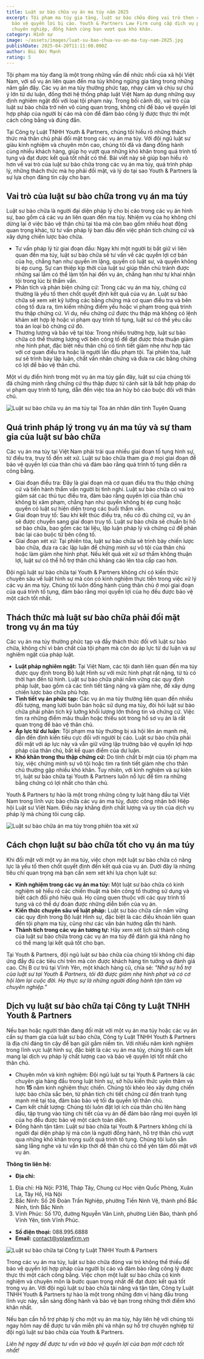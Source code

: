 ```yaml
---
title: Luật sư bào chữa vụ án ma túy năm 2025
excerpt: Tội phạm ma túy gia tăng, luật sư bào chữa đóng vai trò then chốt trong
  bảo vệ quyền lợi bị cáo. Youth & Partners Law Firm cung cấp dịch vụ pháp lý
  chuyên nghiệp, đồng hành cùng bạn vượt qua khó khăn.
category: Hình sự
image: ~/assets/images/luat-su-bao-chua-vu-an-ma-tuy-nam-2025.jpg
publishDate: 2025-04-20T11:11:00.000Z
author: Bùi Đức Mạnh
rating: 5
---
```

Tội phạm ma túy đang là một trong những vấn đề nhức nhối của xã hội Việt Nam, với số vụ án liên quan đến ma túy không ngừng gia tăng trong những năm gần đây. Các vụ án ma túy thường phức tạp, nhạy cảm và chịu sự chú ý lớn từ dư luận, đồng thời hệ thống pháp luật Việt Nam áp dụng những quy định nghiêm ngặt đối với loại tội phạm này. Trong bối cảnh đó, vai trò của luật sư bào chữa trở nên vô cùng quan trọng, không chỉ để bảo vệ quyền lợi hợp pháp của người bị cáo mà còn để đảm bảo công lý được thực thi một cách công bằng và đúng đắn.

Tại Công ty Luật TNHH Youth & Partners, chúng tôi hiểu rõ những thách thức mà thân chủ phải đối mặt trong các vụ án ma túy. Với đội ngũ luật sư giàu kinh nghiệm và chuyên môn cao, chúng tôi đã và đang đồng hành cùng nhiều khách hàng, giúp họ vượt qua những khó khăn trong quá trình tố tụng và đạt được kết quả tốt nhất có thể. Bài viết này sẽ giúp bạn hiểu rõ hơn về vai trò của luật sư bào chữa trong các vụ án ma túy, quá trình pháp lý, những thách thức mà họ phải đối mặt, và lý do tại sao Youth & Partners là sự lựa chọn đáng tin cậy cho bạn.

## Vai trò của luật sư bào chữa trong vụ án ma túy

Luật sư bào chữa là người đại diện pháp lý cho bị cáo trong các vụ án hình sự, bao gồm cả các vụ án liên quan đến ma túy. Nhiệm vụ của họ không chỉ dừng lại ở việc bảo vệ thân chủ tại tòa mà còn bao gồm nhiều hoạt động quan trọng khác, từ tư vấn pháp lý ban đầu đến việc phân tích chứng cứ và xây dựng chiến lược bào chữa.

* Tư vấn pháp lý từ giai đoạn đầu: Ngay khi một người bị bắt giữ vì liên quan đến ma túy, luật sư bào chữa sẽ tư vấn về các quyền lợi cơ bản của họ, chẳng hạn như quyền im lặng, quyền có luật sư, và quyền không bị ép cung. Sự can thiệp kịp thời của luật sư giúp thân chủ tránh được những sai lầm có thể làm tổn hại đến vụ án, chẳng hạn như tự khai nhận tội trong lúc bị thẩm vấn.
* Phân tích và phản biện chứng cứ: Trong các vụ án ma túy, chứng cứ thường là yếu tố then chốt quyết định kết quả của vụ án. Luật sư bào chữa sẽ xem xét kỹ lưỡng các bằng chứng mà cơ quan điều tra và bên công tố đưa ra, tìm kiếm những điểm yếu hoặc vi phạm trong quá trình thu thập chứng cứ. Ví dụ, nếu chứng cứ được thu thập mà không có lệnh khám xét hợp lệ hoặc vi phạm quy trình tố tụng, luật sư có thể yêu cầu tòa án loại bỏ chứng cứ đó.
* Thương lượng và bảo vệ tại tòa: Trong nhiều trường hợp, luật sư bào chữa có thể thương lượng với bên công tố để đạt được thỏa thuận giảm nhẹ hình phạt, đặc biệt nếu thân chủ có tình tiết giảm nhẹ như hợp tác với cơ quan điều tra hoặc là người lần đầu phạm tội. Tại phiên tòa, luật sư sẽ trình bày lập luận, chất vấn nhân chứng và đưa ra các bằng chứng có lợi để bảo vệ thân chủ.

Một ví dụ điển hình trong một vụ án ma túy gần đây, luật sư của chúng tôi đã chứng minh rằng chứng cứ thu thập được từ cảnh sát là bất hợp pháp do vi phạm quy trình tố tụng, dẫn đến việc tòa án hủy bỏ cáo buộc đối với thân chủ. 

![Luật sư bào chữa vụ án ma túy tại Tòa án nhân dân tỉnh Tuyên Quang](~/assets/images/luat-su-bao-chua-vu-an-ma-tuy-tai-toa-an-nhan-dan-tinh-tuyen-quang.jpg "Luật sư bào chữa vụ án ma túy tại Tòa án nhân dân tỉnh Tuyên Quang")

## Quá trình pháp lý trong vụ án ma túy và sự tham gia của luật sư bào chữa

Các vụ án ma túy tại Việt Nam phải trải qua nhiều giai đoạn tố tụng hình sự, từ điều tra, truy tố đến xét xử. Luật sư bào chữa tham gia ở mọi giai đoạn để bảo vệ quyền lợi của thân chủ và đảm bảo rằng quá trình tố tụng diễn ra công bằng.

* Giai đoạn điều tra: Đây là giai đoạn mà cơ quan điều tra thu thập chứng cứ và tiến hành thẩm vấn người bị tình nghi. Luật sư bào chữa có vai trò giám sát các thủ tục điều tra, đảm bảo rằng quyền lợi của thân chủ không bị xâm phạm, chẳng hạn như quyền không bị ép cung hoặc quyền có luật sư hiện diện trong các buổi thẩm vấn.
* Giai đoạn truy tố: Sau khi kết thúc điều tra, nếu có đủ chứng cứ, vụ án sẽ được chuyển sang giai đoạn truy tố. Luật sư bào chữa sẽ chuẩn bị hồ sơ bào chữa, bao gồm các tài liệu, lập luận pháp lý và chứng cứ để phản bác lại cáo buộc từ bên công tố.
* Giai đoạn xét xử: Tại phiên tòa, luật sư bào chữa sẽ trình bày chiến lược bào chữa, đưa ra các lập luận để chứng minh sự vô tội của thân chủ hoặc làm giảm nhẹ hình phạt. Nếu kết quả xét xử sơ thẩm không thuận lợi, luật sư có thể hỗ trợ thân chủ kháng cáo lên tòa cấp cao hơn.

Đội ngũ luật sư bào chữa tại Youth & Partners không chỉ có kiến thức chuyên sâu về luật hình sự mà còn có kinh nghiệm thực tiễn trong việc xử lý các vụ án ma túy. Chúng tôi luôn đồng hành cùng thân chủ ở mọi giai đoạn của quá trình tố tụng, đảm bảo rằng mọi quyền lợi của họ đều được bảo vệ một cách tốt nhất.

## Thách thức mà luật sư bào chữa phải đối mặt trong vụ án ma túy

Các vụ án ma túy thường phức tạp và đầy thách thức đối với luật sư bào chữa, không chỉ vì bản chất của tội phạm mà còn do áp lực từ dư luận và sự nghiêm ngặt của pháp luật.

* **Luật pháp nghiêm ngặt:** Tại Việt Nam, các tội danh liên quan đến ma túy được quy định trong Bộ luật Hình sự với mức hình phạt rất nặng, từ tù có thời hạn đến tử hình. Luật sư bào chữa phải nắm vững các quy định pháp luật, bao gồm cả các tình tiết tăng nặng và giảm nhẹ, để xây dựng chiến lược bào chữa phù hợp.
* **Tình tiết vụ án phức tạp:** Các vụ án ma túy thường liên quan đến nhiều đối tượng, mạng lưới buôn bán hoặc sử dụng ma túy, đòi hỏi luật sư bào chữa phải phân tích kỹ lưỡng khối lượng lớn thông tin và chứng cứ. Việc tìm ra những điểm mâu thuẫn hoặc thiếu sót trong hồ sơ vụ án là rất quan trọng để bảo vệ thân chủ.
* **Áp lực từ dư luận**: Tội phạm ma túy thường bị xã hội lên án mạnh mẽ, dẫn đến định kiến tiêu cực đối với người bị cáo. Luật sư bào chữa phải đối mặt với áp lực này và vẫn giữ vững lập trường bảo vệ quyền lợi hợp pháp của thân chủ, bất kể quan điểm của dư luận.
* **Khó khăn trong thu thập chứng cứ:** Do tính chất bí mật của tội phạm ma túy, việc chứng minh sự vô tội hoặc tìm ra tình tiết giảm nhẹ cho thân chủ thường gặp nhiều khó khăn. Tuy nhiên, với kinh nghiệm và sự kiên trì, luật sư bào chữa tại Youth & Partners luôn nỗ lực để tìm ra những bằng chứng có lợi nhất cho thân chủ.

Youth & Partners tự hào là một trong những công ty luật hàng đầu tại Việt Nam trong lĩnh vực bào chữa các vụ án ma túy, được công nhận bởi Hiệp hội Luật sư Việt Nam. Điều này khẳng định chất lượng và uy tín của dịch vụ pháp lý mà chúng tôi cung cấp.

![Luật sư bào chữa án ma túy trong phiên tòa xét xử](~/assets/images/luat-su-bao-chua-vu-an-ma-tuy-trong-phien-toa-xet-xu.jpg "Luật sư bào chữa án ma túy trong phiên tòa xét xử")

## Cách chọn luật sư bào chữa tốt cho vụ án ma túy

Khi đối mặt với một vụ án ma túy, việc chọn một luật sư bào chữa có năng lực là yếu tố then chốt quyết định đến kết quả của vụ án. Dưới đây là những tiêu chí quan trọng mà bạn cần xem xét khi lựa chọn luật sư:

* **Kinh nghiệm trong các vụ án ma túy:** Một luật sư bào chữa có kinh nghiệm sẽ hiểu rõ các chiến thuật mà bên công tố thường sử dụng và biết cách đối phó hiệu quả. Họ cũng quen thuộc với các quy trình tố tụng và có thể dự đoán được những diễn biến của vụ án.
* **Kiến thức chuyên sâu về luật pháp:** Luật sư bào chữa cần nắm vững các quy định trong Bộ luật Hình sự, đặc biệt là các điều khoản liên quan đến tội phạm ma túy, cũng như các văn bản hướng dẫn thi hành.
* **Thành tích trong các vụ án tương tự:** Hãy xem xét lịch sử thành công của luật sư bào chữa trong các vụ án ma túy để đánh giá khả năng họ có thể mang lại kết quả tốt cho bạn.

Tại Youth & Partners, đội ngũ luật sư bào chữa của chúng tôi không chỉ đáp ứng đầy đủ các tiêu chí trên mà còn được khách hàng tin tưởng và đánh giá cao. Chị B cư trú tại Vĩnh Yên, một khách hàng cũ, chia sẻ: *"Nhờ sự hỗ trợ của luật sư tại Youth & Partners, tôi đã được giảm nhẹ hình phạt và có cơ hội làm lại cuộc đời. Họ thực sự là những người đồng hành tận tâm và chuyên nghiệp."*

## Dịch vụ luật sư bào chữa tại Công ty Luật TNHH Youth & Partners

Nếu bạn hoặc người thân đang đối mặt với một vụ án ma túy hoặc các vụ án cần sự tham gia của luật sư bào chữa, Công ty Luật TNHH Youth & Partners là địa chỉ đáng tin cậy để bạn gửi gắm niềm tin. Với nhiều năm kinh nghiệm trong lĩnh vực luật hình sự, đặc biệt là các vụ án ma túy, chúng tôi cam kết mang lại dịch vụ pháp lý chất lượng cao và bảo vệ quyền lợi tốt nhất cho thân chủ.

* Chuyên môn và kinh nghiệm:  Đội ngũ luật sư tại Youth & Partners là các chuyên gia hàng đầu trong luật hình sự, sở hữu kiến thức uyên thâm và hơn **15** năm kinh nghiệm thực chiến. Chúng tôi khéo léo xây dựng chiến lược bào chữa sắc bén, từ phân tích chi tiết chứng cứ đến tranh tụng mạnh mẽ tại tòa, đảm bảo bảo vệ tối đa quyền lợi thân chủ.
* Cam kết chất lượng: Chúng tôi luôn đặt lợi ích của thân chủ lên hàng đầu, tập trung vào từng chi tiết của vụ án để đảm bảo rằng mọi quyền lợi của họ đều được bảo vệ một cách toàn diện.
* Đồng hành tận tâm: Luật sư bào chữa tại Youth & Partners không chỉ là người đại diện pháp lý mà còn là người đồng hành, hỗ trợ thân chủ vượt qua những khó khăn trong suốt quá trình tố tụng. Chúng tôi luôn sẵn sàng lắng nghe và tư vấn kịp thời để thân chủ có thể yên tâm đối mặt với vụ án.

**Thông tin liên hệ:**

* **Địa chỉ:** 

1. Địa chỉ: Hà Nội: P316, Tháp Tây, Chung cư Học viện Quốc Phòng, Xuân La, Tây Hồ, Hà Nội
2. Bắc Ninh: Số 26 Đoàn Trần Nghiệp, phường Tiền Ninh Vệ, thành phố Bắc Ninh, tỉnh Bắc Ninh
3. Vĩnh Phúc: Số 170, đường Nguyễn Văn Linh, phường Liên Bảo, thành phố Vĩnh Yên, tỉnh Vĩnh Phúc.

* **Số điện thoại:** 088.995.6888
* **Email:** [contact@yplawfirm.vn](https://yplawfirm.vn/phap-ly/contact@yplawfirm.vn)


![Luật sư bào chữa tại Công ty Luật TNHH Youth & Partners](~/assets/images/luat-su-bao-chua-tai-cong-ty-luat-tnhh-youth-partners.jpg "Luật sư bào chữa tại Công ty Luật TNHH Youth & Partners")

Trong các vụ án ma túy, luật sư bào chữa đóng vai trò không thể thiếu để bảo vệ quyền lợi hợp pháp của người bị cáo và đảm bảo rằng công lý được thực thi một cách công bằng. Việc chọn một luật sư bào chữa có kinh nghiệm và chuyên môn là bước quan trọng nhất để đạt được kết quả tốt trong vụ án. Với đội ngũ luật sư bào chữa tài năng và tận tâm, Công ty Luật TNHH Youth & Partners tự hào là một trong những đơn vị hàng đầu trong lĩnh vực này, sẵn sàng đồng hành và bảo vệ bạn trong những thời điểm khó khăn nhất.

Nếu bạn cần hỗ trợ pháp lý cho một vụ án ma túy, hãy liên hệ với chúng tôi ngay hôm nay để được tư vấn miễn phí và nhận sự hỗ trợ chuyên nghiệp từ đội ngũ luật sư bào chữa của Youth & Partners.

*Liên hệ ngay để được tư vấn và bảo vệ quyền lợi của bạn một cách tốt nhất!*
